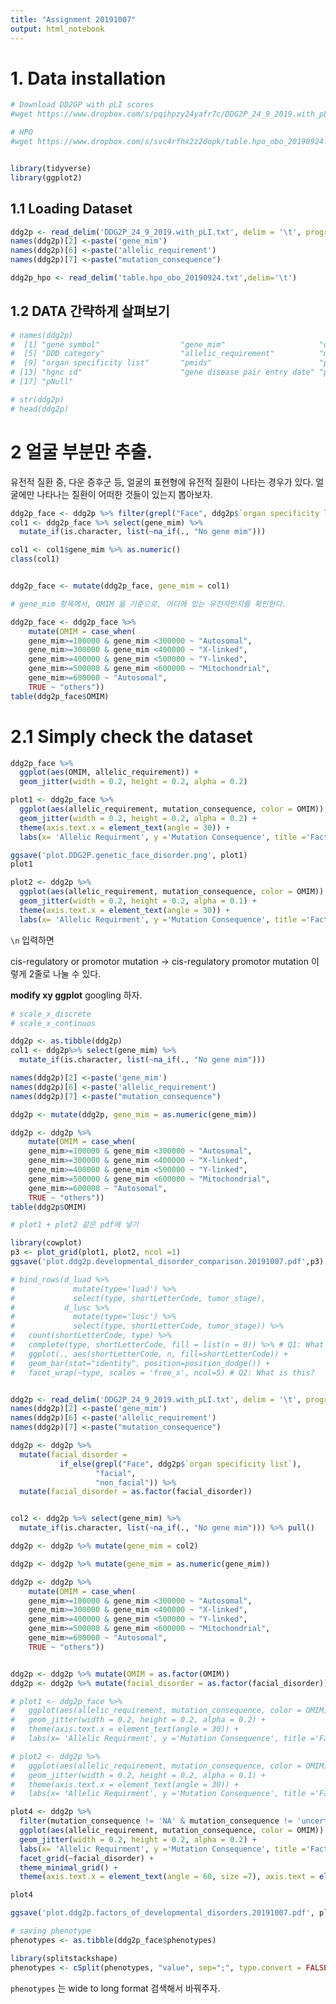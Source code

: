 ```yaml
---
title: "Assignment 20191007"
output: html_notebook
---
```

# 1. Data installation
```r
# Download DD2GP with pLI scores
#wget https://www.dropbox.com/s/pqihpzy24yafr7c/DDG2P_24_9_2019.with_pLI.txt

# HPO 
#wget https://www.dropbox.com/s/svc4rfhx2z2dopk/table.hpo_obo_20190924.txt


library(tidyverse)
library(ggplot2)
```

## 1.1 Loading Dataset
```r
ddg2p <- read_delim('DDG2P_24_9_2019.with_pLI.txt', delim = '\t', progress = show_progress())
names(ddg2p)[2] <-paste('gene_mim') 
names(ddg2p)[6] <-paste('allelic_requirement')
names(ddg2p)[7] <-paste("mutation_consequence")
```

```r
ddg2p_hpo <- read_delim('table.hpo_obo_20190924.txt',delim='\t')
```

## 1.2 DATA 간략하게 살펴보기

```r
# names(ddg2p)
#  [1] "gene symbol"                  "gene_mim"                     "disease name"                 "disease mim"                 
#  [5] "DDD category"                 "allelic_requirement"          "mutation_consequence"         "phenotypes"                  
#  [9] "organ specificity list"       "pmids"                        "panel"                        "prev symbols"                
# [13] "hgnc id"                      "gene disease pair entry date" "pLI"                          "pRec"                        
# [17] "pNull" 

# str(ddg2p)
# head(ddg2p)
```

# 2 얼굴 부분만 추출.

유전적 질환 중, 다운 증후군 등, 얼굴의 표현형에 유전적 질환이 나타는 경우가 있다. 얼굴에만 나타나는 질환이 어떠한 것들이 있는지 뽑아보자.

```r
ddg2p_face <- ddg2p %>% filter(grepl("Face", ddg2p$`organ specificity list`))
col1 <- ddg2p_face %>% select(gene_mim) %>%
  mutate_if(is.character, list(~na_if(., "No gene mim")))

col1 <- col1$gene_mim %>% as.numeric()
class(col1)


ddg2p_face <- mutate(ddg2p_face, gene_mim = col1)

# gene_mim 항목에서, OMIM 을 기준으로, 어디에 있는 유전자인지를 확인한다.

ddg2p_face <- ddg2p_face %>%
    mutate(OMIM = case_when(
    gene_mim>=100000 & gene_mim <300000 ~ "Autosomal",
    gene_mim>=300000 & gene_mim <400000 ~ "X-linked",
    gene_mim>=400000 & gene_mim <500000 ~ "Y-linked",
    gene_mim>=500000 & gene_mim <600000 ~ "Mitochondrial",
    gene_mim>=600000 ~ "Autosomal",
    TRUE ~ "others"))
table(ddg2p_face$OMIM)
```

# 2.1 Simply check the dataset

```r
ddg2p_face %>%
  ggplot(aes(OMIM, allelic_requirement)) +
  geom_jitter(width = 0.2, height = 0.2, alpha = 0.2)
```

```r
plot1 <- ddg2p_face %>%
  ggplot(aes(allelic_requirement, mutation_consequence, color = OMIM)) +
  geom_jitter(width = 0.2, height = 0.2, alpha = 0.2) +
  theme(axis.text.x = element_text(angle = 30)) +
  labs(x= 'Allelic Requirment', y ='Mutation Consequence', title ='Factors of Facial Developmental disorders')

ggsave('plot.DDG2P.genetic_face_disorder.png', plot1)
plot1

plot2 <- ddg2p %>%
  ggplot(aes(allelic_requirement, mutation_consequence, color = OMIM)) +
  geom_jitter(width = 0.2, height = 0.2, alpha = 0.1) +
  theme(axis.text.x = element_text(angle = 30)) +
  labs(x= 'Allelic Requirment', y ='Mutation Consequence', title ='Factors of Every Developmental disorders')
```

`\n` 입력하면

cis-regulatory or promotor mutation
->
cis-regulatory
promotor mutation 이렇게 2줄로 나눌 수 있다.

**modify xy ggplot** googling 하자.
```r
# scale_x_discrete
# scale_x_continuos
```

```r
ddg2p <- as.tibble(ddg2p)
col1 <- ddg2p%>% select(gene_mim) %>%
  mutate_if(is.character, list(~na_if(., "No gene mim")))

names(ddg2p)[2] <-paste('gene_mim') 
names(ddg2p)[6] <-paste('allelic_requirement')
names(ddg2p)[7] <-paste("mutation_consequence")

ddg2p <- mutate(ddg2p, gene_mim = as.numeric(gene_mim))

ddg2p <- ddg2p %>%
    mutate(OMIM = case_when(
    gene_mim>=100000 & gene_mim <300000 ~ "Autosomal",
    gene_mim>=300000 & gene_mim <400000 ~ "X-linked",
    gene_mim>=400000 & gene_mim <500000 ~ "Y-linked",
    gene_mim>=500000 & gene_mim <600000 ~ "Mitochondrial",
    gene_mim>=600000 ~ "Autosomal",
    TRUE ~ "others"))
table(ddg2p$OMIM)
```
```r
# plot1 + plot2 같은 pdf에 넣기

library(cowplot)
p3 <- plot_grid(plot1, plot2, ncol =1)
ggsave('plot.ddg2p.developmental_disorder_comparison.20191007.pdf',p3)
```

```r
# bind_rows(d_luad %>% 
#             mutate(type='luad') %>%
#             select(type, shortLetterCode, tumor_stage), 
#           d_lusc %>% 
#             mutate(type='lusc') %>%
#             select(type, shortLetterCode, tumor_stage)) %>%
#   count(shortLetterCode, type) %>% 
#   complete(type, shortLetterCode, fill = list(n = 0)) %>% # Q1: What is this?
#   ggplot(., aes(shortLetterCode, n, fill=shortLetterCode)) + 
#   geom_bar(stat="identity", position=position_dodge()) + 
#   facet_wrap(~type, scales = 'free_x', ncol=5) # Q2: What is this?


ddg2p <- read_delim('DDG2P_24_9_2019.with_pLI.txt', delim = '\t', progress = show_progress())
names(ddg2p)[2] <-paste('gene_mim') 
names(ddg2p)[6] <-paste('allelic_requirement')
names(ddg2p)[7] <-paste("mutation_consequence")

ddg2p <- ddg2p %>%
  mutate(facial_disorder =
           if_else(grepl("Face", ddg2p$`organ specificity list`),
                   "facial",
                   "non_facial")) %>%
  mutate(facial_disorder = as.factor(facial_disorder))


col2 <- ddg2p %>% select(gene_mim) %>%
  mutate_if(is.character, list(~na_if(., "No gene mim"))) %>% pull()

ddg2p <- ddg2p %>% mutate(gene_mim = col2)

ddg2p <- ddg2p %>% mutate(gene_mim = as.numeric(gene_mim))

ddg2p <- ddg2p %>%
    mutate(OMIM = case_when(
    gene_mim>=100000 & gene_mim <300000 ~ "Autosomal",
    gene_mim>=300000 & gene_mim <400000 ~ "X-linked",
    gene_mim>=400000 & gene_mim <500000 ~ "Y-linked",
    gene_mim>=500000 & gene_mim <600000 ~ "Mitochondrial",
    gene_mim>=600000 ~ "Autosomal",
    TRUE ~ "others"))


ddg2p <- ddg2p %>% mutate(OMIM = as.factor(OMIM))
ddg2p <- ddg2p %>% mutate(facial_disorder = as.factor(facial_disorder))
```

```r

# plot1 <- ddg2p_face %>%
#   ggplot(aes(allelic_requirement, mutation_consequence, color = OMIM)) +
#   geom_jitter(width = 0.2, height = 0.2, alpha = 0.2) +
#   theme(axis.text.x = element_text(angle = 30)) +
#   labs(x= 'Allelic Requirment', y ='Mutation Consequence', title ='Factors of Facial Developmental disorders')

# plot2 <- ddg2p %>%
#   ggplot(aes(allelic_requirement, mutation_consequence, color = OMIM)) +
#   geom_jitter(width = 0.2, height = 0.2, alpha = 0.1) +
#   theme(axis.text.x = element_text(angle = 30)) +
#   labs(x= 'Allelic Requirment', y ='Mutation Consequence', title ='Factors of Every Developmental disorders')

plot4 <- ddg2p %>%
  filter(mutation_consequence != 'NA' & mutation_consequence != 'uncertain') %>%
  ggplot(aes(allelic_requirement, mutation_consequence, color = OMIM)) +
  geom_jitter(width = 0.2, height = 0.2, alpha = 0.2) +
  labs(x= 'Allelic Requirment', y ='Mutation Consequence', title ='Factors of Developmental disorders') +
  facet_grid(~facial_disorder) +
  theme_minimal_grid() +
  theme(axis.text.x = element_text(angle = 60, size =7), axis.text = element_text(size = 7))

plot4

ggsave('plot.ddg2p.factors_of_developmental_disorders.20191007.pdf', plot4, width = 10)
```


```r
# saving phenotype
phenotypes <- as.tibble(ddg2p_face$phenotypes)

library(splitstackshape)
phenotypes <- cSplit(phenotypes, "value", sep=";", type.convert = FALSE)

```

`phenotypes` 는 wide to long format 검색해서 바꿔주자.



